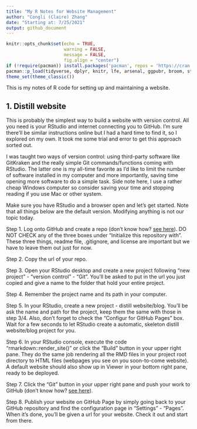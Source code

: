 ```yaml
---
title: "My R Notes for Website Management"
author: "Congli (Claire) Zhang"
date: "Starting at: 7/25/2021"
output: github_document
---
```


```r
knitr::opts_chunk$set(echo = TRUE, 
                      warning = FALSE, 
                      message = FALSE, 
                      fig.align = "center")
if (!require(pacman)) install.packages('pacman', repos = 'https://cran.rstudio.com')
pacman::p_load(tidyverse, dplyr, knitr, lfe, arsenal, ggpubr, broom, stargazer, fixest, modelsummary, kableExtra)
theme_set(theme_classic())
```

This is my notes of R code for setting up and maintaining a website.

## 1. Distill website

This is probably the simplest way to build a website with version control. All you need is your RStudio and internet connecting you to GitHub. I'm sure there'll be similar instructions online but I had a hard time to find it, so I explored on my own. It took me some trial and error to get this approach sorted out. 

I was taught two ways of version control: using third-party software like GitKraken and the really simple Git commands/functions coming with RStudio. The latter one is my all-time favorite as I'd like to limit the number of software installed in my computer and more importantly, saving time opening more software to do a simple task. Side note here, I use a rather cheap Windows computer so consider saving your time and stopping reading if you use Mac or other system. 

Make sure you have RStudio and a browser open and let's get started. Note that all things below are the default version. Modifying anything is not our topic today.

Step 1. Log onto GitHub and create a repo (don't know how? [see here](https://docs.github.com/en/github/creating-cloning-and-archiving-repositories/creating-a-repository-on-github/creating-a-new-repository)). DO NOT CHECK any of the three boxes under "Initialize this repository with". These three things, readme file, .gitignore, and license are important but we have to leave them out just for now.

Step 2. Copy the url of your repo.

Step 3. Open your RStudio desktop and create a new project following "new project" - "version control" - "Git". You'll be asked to put in the url you just copied and give a name to the folder that hold your entire project. 

Step 4. Remember the project name and its path in your computer.

Step 5. In your RStudio, create a new project - distill website/blog. You'll be ask the name and path for the project, keep them the same with those in step 3/4. Also, don't forget to check the "Configur for GitHub Pages" box. Wait for a few seconds to let RStudio create a automatic, skeleton distill website/blog project for you. 

Step 6. In your RStudio console, execute the code "rmarkdown::render_site()" or click the "Build" button in your upper right pane. They do the same job rendering all the RMD files in your project root directory to HTML files (webpages you see on you soon-to-come website). A default website should also show up in Viewer in your bottom right pane, ready to be deployed. 

Step 7. Click the "Git" button in your upper right pane and push your work to GitHub (don't know how? [see here](https://happygitwithr.com/rstudio-git-github.html)).

Step 8. Publish your website on GitHub Page by simply going back to your GitHub repository and find the configuration page in "Settings" - "Pages". When it's done, you'll be given a url for your website. Check it out and start from there. 



















